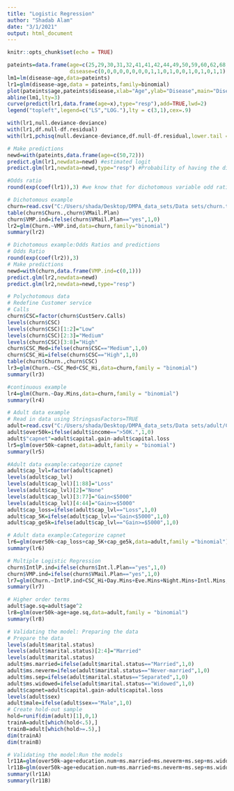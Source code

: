 ---
title: "Logistic Regression"
author: "Shadab Alam"
date: "3/1/2021"
output: html_document
---

```{r setup, include=FALSE}
knitr::opts_chunk$set(echo = TRUE)
```

```{r}
pateints=data.frame(age=c(25,29,30,31,32,41,41,42,44,49,50,59,60,62,68,72,79,80,81,84),
                    disease=c(0,0,0,0,0,0,0,0,1,1,0,1,0,0,1,0,1,0,1,1)) # Data is taken from the page 360 from the book.
lm1=lm(disease~age,data=pateints)
lr1=glm(disease~age,data = pateints,family=binomial)
plot(pateints$age,pateints$disease,xlab="Age",ylab="Disease",main="Disease vs Age",xlim=c(20,90),pch=16)
abline(lm1,lty=3)
curve(predict(lr1,data.frame(age=x),type="resp"),add=TRUE,lwd=2)
legend("topleft",legend=c("LS","LOG."),lty = c(3,1),cex=.9)
```

```{r}
with(lr1,null.deviance-deviance)
with(lr1,df.null-df.residual)
with(lr1,pchisq(null.deviance-deviance,df.null-df.residual,lower.tail = FALSE))

```

```{r}
# Make predictions
newd=with(pateints,data.frame(age=c(50,72)))
predict.glm(lr1,newdata=newd) #estimated logit
predict.glm(lr1,newdata=newd,type="resp") #Probability of having the disease
```

```{r}
#Odds ratio
round(exp(coef(lr1)),3) #we know that for dichotomous variable odd ratio is e^(slope of the logistic regression curve)
```


```{r}
# Dichotomous example
churn=read.csv("C:/Users/shada/Desktop/DMPA_data_sets/Data sets/churn.txt",stringsAsFactors = TRUE)
table(churn$Churn.,churn$VMail.Plan)
churn$VMP.ind=ifelse(churn$VMail.Plan=="yes",1,0)
lr2=glm(Churn.~VMP.ind,data=churn,family="binomial")
summary(lr2)

```

```{r}
# Dichotomous example:Odds Ratios and predictions
# Odds Ratio
round(exp(coef(lr2)),3)
# Make predictions
newd=with(churn,data.frame(VMP.ind=c(0,1)))
predict.glm(lr2,newdata=newd)
predict.glm(lr2,newdata=newd,type="resp")

```


```{r}
# Polychotomous data
# Redefine Customer service
# Calls
churn$CSC=factor(churn$CustServ.Calls)
levels(churn$CSC)
levels(churn$CSC)[1:2]="Low"
levels(churn$CSC)[2:3]="Medium"
levels(churn$CSC)[3:8]="High"
churn$CSC_Med=ifelse(churn$CSC=="Medium",1,0)
churn$CSC_Hi=ifelse(churn$CSC=="High",1,0)
table(churn$Churn.,churn$CSC)
lr3=glm(Churn.~CSC_Med+CSC_Hi,data=churn,family = "binomial")
summary(lr3)

```

```{r}
#continuous example
lr4=glm(Churn.~Day.Mins,data=churn,family = "binomial")
summary(lr4)
```

```{r}
# Adult data example
# Read in data using StringsasFactors=TRUE
adult=read.csv("C:/Users/shada/Desktop/DMPA_data_sets/Data sets/adult/Clem3Training",stringsAsFactors = TRUE)
adult$over50k=ifelse(adult$income==">50K.",1,0)
adult$"capnet"=adult$capital.gain-adult$capital.loss
lr5=glm(over50k~capnet,data=adult,family = "binomial")
summary(lr5)
```



```{r}
#Adult data example:categorize capnet
adult$cap_lvl=factor(adult$capnet)
levels(adult$cap_lvl)
levels(adult$cap_lvl)[1:88]="Loss"
levels(adult$cap_lvl)[2]="None"
levels(adult$cap_lvl)[3:77]="Gain<$5000"
levels(adult$cap_lvl)[4:44]="Gain>=$5000"
adult$cap_loss=ifelse(adult$cap_lvl=="Loss",1,0)
adult$cap_5K=ifelse(adult$cap_lvl=="Gain<$5000",1,0)
adult$cap_ge5k=ifelse(adult$cap_lvl=="Gain>=$5000",1,0)
```


```{r}
# Adult data example:Categorize capnet
lr6=glm(over50k~cap_loss+cap_5K+cap_ge5k,data=adult,family ="binomial")
summary(lr6)


```

```{r}
# Multiple Logistic Regression
churn$IntlP.ind=ifelse(churn$Int.l.Plan=="yes",1,0)
churn$VMP.ind=ifelse(churn$VMail.Plan=="yes",1,0)
lr7=glm(Churn.~IntlP.ind+CSC_Hi+Day.Mins+Eve.Mins+Night.Mins+Intl.Mins,data=churn,family="binomial")
summary(lr7)
```


```{r}
# Higher order terms
adult$age.sq=adult$age^2
lr8=glm(over50k~age+age.sq,data=adult,family = "binomial")
summary(lr8)
```


```{r}
# Validating the model: Preparing the data
# Prepare the data
levels(adult$marital.status)
levels(adult$marital.status)[2:4]="Married"
levels(adult$marital.status)
adult$ms.married=ifelse(adult$marital.status=="Married",1,0)
adult$ms.neverm=ifelse(adult$marital.status=="Never-married",1,0)
adult$ms.sep=ifelse(adult$marital.status=="Separated",1,0)
adult$ms.widowed=ifelse(adult$marital.status=="Widowed",1,0)
adult$capnet=adult$capital.gain-adult$capital.loss
levels(adult$sex)
adult$male=ifelse(adult$sex=="Male",1,0)
# Create hold-out sample
hold=runif(dim(adult)[1],0,1)
trainA=adult[which(hold<.5),]
trainB=adult[which(hold>=.5),]
dim(trainA)
dim(trainB)
```


```{r}
# Validating the model:Run the models
lr11A=glm(over50k~age+education.num+ms.married+ms.neverm+ms.sep+ms.widowed+male+hours.per.week+capnet,data=trainA,family = "binomial")
lr11B=glm(over50k~age+education.num+ms.married+ms.neverm+ms.sep+ms.widowed+male+hours.per.week+capnet,data=trainB,family = "binomial")
summary(lr11A)
summary(lr11B)
```







